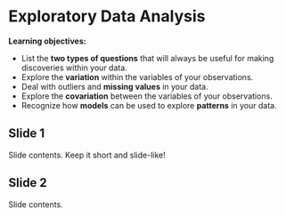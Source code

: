 # Exploratory Data Analysis

**Learning objectives:**

- List the **two types of questions** that will always be useful for making discoveries within your data.
- Explore the **variation** within the variables of your observations.
- Deal with outliers and **missing values** in your data.
- Explore the **covariation** between the variables of your observations.
- Recognize how **models** can be used to explore **patterns** in your data.

## Slide 1

Slide contents. 
Keep it short and slide-like!

## Slide 2

Slide contents.
